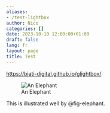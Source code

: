 ```yaml
---
aliases:
- /test-lightbox
author: Nico
categories: []
date: 2023-10-10 12:00:00+01:00
draft: false
lang: fr
layout: page
title: Test
---
```


<https://biati-digital.github.io/glightbox/>


![An Elephant](https://quarto.org/docs/authoring/images/html-figure.png){#fig-elephant}

This is illustrated well by @fig-elephant.
